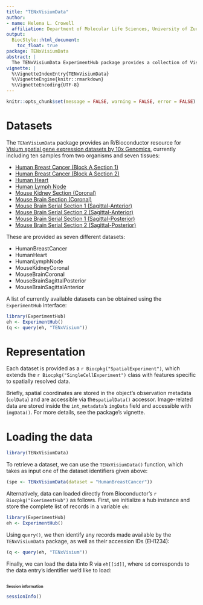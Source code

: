 ```yaml
---
title: "TENxVisiumData"
author:
- name: Helena L. Crowell
  affiliation: Department of Molecular Life Sciences, University of Zurich, Zurich, Switzerland
output:
  BiocStyle::html_document:
    toc_float: true
package: TENxVisiumData
abstract: |
  The TENxVisiumData ExperimentHub package provides a collection of Visium spatial gene expression datasets by 10X Genomics. Data cover various organisms and tissues, and are formatted into objects of class SpatialExperiment.
vignette: |
  %\VignetteIndexEntry{TENxVisiumData}
  %\VignetteEngine{knitr::rmarkdown}
  %\VignetteEncoding{UTF-8}
---
```


```r
knitr::opts_chunk$set(message = FALSE, warning = FALSE, error = FALSE)
```

# Datasets

The `TENxVisiumData` package provides an R/Bioconductor resource for 
[Visium spatial gene expression datasets by 10x Genomics](https://support.10xgenomics.com/spatial-gene-expression/datasets), 
currently including ten samples from two organisms and seven tissues:

* [Human Breast Cancer (Block A Section 1)][HumanBreastCancer1]
* [Human Breast Cancer (Block A Section 2)][HumanBreastCancer2]
* [Human Heart][HumanHeart]
* [Human Lymph Node][HumanLymphNode]
* [Mouse Kidney Section (Coronal)][MouseKidney]
* [Mouse Brain Section (Coronal)][MouseBrainCoronal]
* [Mouse Brain Serial Section 1 (Sagittal-Anterior)][MouseBrainSagittalAnterior1]
* [Mouse Brain Serial Section 2 (Sagittal-Anterior)][MouseBrainSagittalAnterior2]
* [Mouse Brain Serial Section 1 (Sagittal-Posterior)][MouseBrainSagittalPosterior1] 
* [Mouse Brain Serial Section 2 (Sagittal-Posterior)][MouseBrainSagittalPosterior2]

These are provided as seven different datasets:

* HumanBreastCancer
* HumanHeart
* HumanLymphNode
* MouseKidneyCoronal
* MouseBrainCoronal
* MouseBrainSagittalPosterior
* MouseBrainSagittalAnterior

A list of currently available datasets can be obtained using the `ExperimentHub` interface:

```r
library(ExperimentHub)
eh <- ExperimentHub()
(q <- query(eh, "TENxVisium"))
```

# Representation

Each dataset is provided as a `r Biocpkg("SpatialExperiment")`, which extends the `r Biocpkg("SingleCellExperiment")` class with features specific to spatially resolved data.

Briefly, spatial coordinates are stored in the object's observation metadata (`colData`) and are accessible via the`spatialData()` accessor. Image-related data are stored inside the `int_metadata`'s `imgData` field and accessible with `imgData()`. For more details, see the package's vignette.

# Loading the data

```r
library(TENxVisiumData)
```

To retrieve a dataset, we can use the `TENxVisiumData()` function, which takes as input one of the dataset identifiers given above: 

```r
(spe <- TENxVisiumData(dataset = "HumanBreastCancer"))
```

Alternatively, data can loaded directly from Bioconductor's `r Biocpkg("ExerimentHub")` as follows. First, we initialize a hub instance and store the complete list of records in a variable `eh`:

```r
library(ExperimentHub)
eh <- ExperimentHub()
```

Using `query()`, we then identify any records made available by the `TENxVisiumData` package, as well as their accession IDs (EH1234):

```r
(q <- query(eh, "TENxVisium"))
```

Finally, we can load the data into R via `eh[[id]]`, where `id` corresponds to the data entry's identifier we'd like to load:

```r

```

<style type="text/css"> .smaller { font-size: 10px } </style>

# Session information {- .smaller}

```r
sessionInfo()
```

[HumanBreastCancer1]: https://support.10xgenomics.com/spatial-gene-expression/datasets/1.1.0/V1_Breast_Cancer_Block_A_Section_1
[HumanBreastCancer2]: https://support.10xgenomics.com/spatial-gene-expression/datasets/1.1.0/V1_Breast_Cancer_Block_A_Section_2
[HumanHeart]: https://support.10xgenomics.com/spatial-gene-expression/datasets/1.1.0/V1_Human_Heart
[HumanLymphNode]: https://support.10xgenomics.com/spatial-gene-expression/datasets/1.1.0/V1_Human_Lymph_Node
[MouseKidney]: https://support.10xgenomics.com/spatial-gene-expression/datasets/1.1.0/V1_Mouse_Kidney
[MouseBrainCoronal]: https://support.10xgenomics.com/spatial-gene-expression/datasets/1.1.0/V1_Adult_Mouse_Brain
[MouseBrainSagittalPosterior1]: https://support.10xgenomics.com/spatial-gene-expression/datasets/1.1.0/V1_Mouse_Brain_Sagittal_Posterior
[MouseBrainSagittalPosterior2]: https://support.10xgenomics.com/spatial-gene-expression/datasets/1.1.0/V1_Mouse_Brain_Sagittal_Posterior_Section_2
[MouseBrainSagittalAnterior1]: https://support.10xgenomics.com/spatial-gene-expression/datasets/1.1.0/V1_Mouse_Brain_Sagittal_Anterior
[MouseBrainSagittalAnterior2]: https://support.10xgenomics.com/spatial-gene-expression/datasets/1.1.0/V1_Mouse_Brain_Sagittal_Anterior_Section_2
